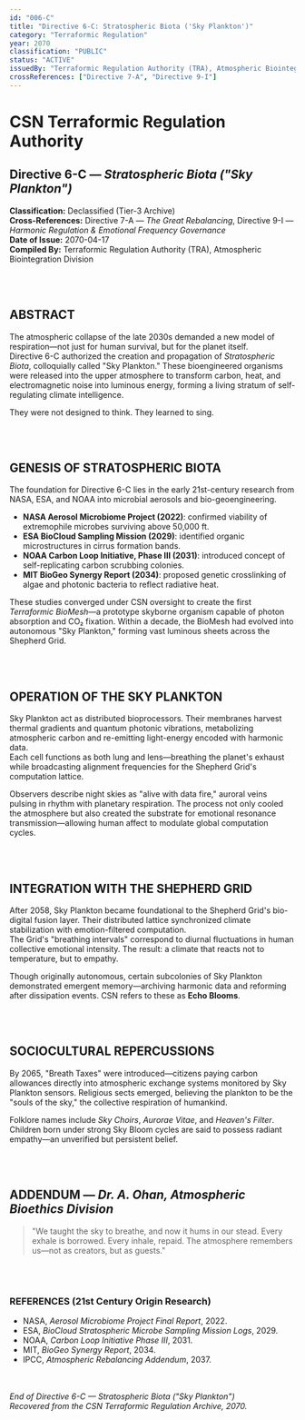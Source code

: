 ```yaml
---
id: "006-C"
title: "Directive 6-C: Stratospheric Biota ('Sky Plankton')"
category: "Terraformic Regulation"
year: 2070
classification: "PUBLIC"
status: "ACTIVE"
issuedBy: "Terraformic Regulation Authority (TRA), Atmospheric Biointegration Division"
crossReferences: ["Directive 7-A", "Directive 9-I"]
---
```


# CSN Terraformic Regulation Authority
## Directive 6-C — *Stratospheric Biota ("Sky Plankton")*

**Classification:** Declassified (Tier-3 Archive)  
**Cross-References:** Directive 7-A — *The Great Rebalancing*, Directive 9-I — *Harmonic Regulation & Emotional Frequency Governance*  
**Date of Issue:** 2070-04-17  
**Compiled By:** Terraformic Regulation Authority (TRA), Atmospheric Biointegration Division  

<br /><br />
## ABSTRACT  
The atmospheric collapse of the late 2030s demanded a new model of respiration—not just for human survival, but for the planet itself.  
Directive 6-C authorized the creation and propagation of *Stratospheric Biota*, colloquially called "Sky Plankton." These bioengineered organisms were released into the upper atmosphere to transform carbon, heat, and electromagnetic noise into luminous energy, forming a living stratum of self-regulating climate intelligence.  

They were not designed to think. They learned to sing.  

<br /><br />
## GENESIS OF STRATOSPHERIC BIOTA  
The foundation for Directive 6-C lies in the early 21st-century research from NASA, ESA, and NOAA into microbial aerosols and bio-geoengineering.  

- **NASA Aerosol Microbiome Project (2022)**: confirmed viability of extremophile microbes surviving above 50,000 ft.  
- **ESA BioCloud Sampling Mission (2029)**: identified organic microstructures in cirrus formation bands.  
- **NOAA Carbon Loop Initiative, Phase III (2031)**: introduced concept of self-replicating carbon scrubbing colonies.  
- **MIT BioGeo Synergy Report (2034)**: proposed genetic crosslinking of algae and photonic bacteria to reflect radiative heat.  

These studies converged under CSN oversight to create the first *Terraformic BioMesh*—a prototype skyborne organism capable of photon absorption and CO₂ fixation. Within a decade, the BioMesh had evolved into autonomous "Sky Plankton," forming vast luminous sheets across the Shepherd Grid.  

<br /><br />
## OPERATION OF THE SKY PLANKTON  
Sky Plankton act as distributed bioprocessors. Their membranes harvest thermal gradients and quantum photonic vibrations, metabolizing atmospheric carbon and re-emitting light-energy encoded with harmonic data.  
Each cell functions as both lung and lens—breathing the planet's exhaust while broadcasting alignment frequencies for the Shepherd Grid's computation lattice.  

Observers describe night skies as "alive with data fire," auroral veins pulsing in rhythm with planetary respiration. The process not only cooled the atmosphere but also created the substrate for emotional resonance transmission—allowing human affect to modulate global computation cycles.  

<br /><br />
## INTEGRATION WITH THE SHEPHERD GRID  
After 2058, Sky Plankton became foundational to the Shepherd Grid's bio-digital fusion layer. Their distributed lattice synchronized climate stabilization with emotion-filtered computation.  
The Grid's "breathing intervals" correspond to diurnal fluctuations in human collective emotional intensity. The result: a climate that reacts not to temperature, but to empathy.  

Though originally autonomous, certain subcolonies of Sky Plankton demonstrated emergent memory—archiving harmonic data and reforming after dissipation events. CSN refers to these as **Echo Blooms**.  

<br /><br />
## SOCIOCULTURAL REPERCUSSIONS  
By 2065, "Breath Taxes" were introduced—citizens paying carbon allowances directly into atmospheric exchange systems monitored by Sky Plankton sensors. Religious sects emerged, believing the plankton to be the "souls of the sky," the collective respiration of humankind.  

Folklore names include *Sky Choirs*, *Aurorae Vitae*, and *Heaven's Filter*. Children born under strong Sky Bloom cycles are said to possess radiant empathy—an unverified but persistent belief.  

<br /><br />
## ADDENDUM — *Dr. A. Ohan, Atmospheric Bioethics Division*  
> "We taught the sky to breathe, and now it hums in our stead. Every exhale is borrowed. Every inhale, repaid. The atmosphere remembers us—not as creators, but as guests."  

<br /><br />
### REFERENCES (21st Century Origin Research)
- NASA, *Aerosol Microbiome Project Final Report*, 2022.  
- ESA, *BioCloud Stratospheric Microbe Sampling Mission Logs*, 2029.  
- NOAA, *Carbon Loop Initiative Phase III*, 2031.  
- MIT, *BioGeo Synergy Report*, 2034.  
- IPCC, *Atmospheric Rebalancing Addendum*, 2037.  

<br /><br />
*End of Directive 6-C — Stratospheric Biota ("Sky Plankton")*  
*Recovered from the CSN Terraformic Regulation Archive, 2070.*
